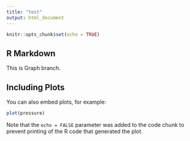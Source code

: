 ```yaml
---
title: "test"
output: html_document
---
```


```r
knitr::opts_chunk$set(echo = TRUE)
```

## R Markdown
This is Graph branch.

## Including Plots

You can also embed plots, for example:

```r
plot(pressure)
```

Note that the `echo = FALSE` parameter was added to the code chunk to prevent printing of the R code that generated the plot.
